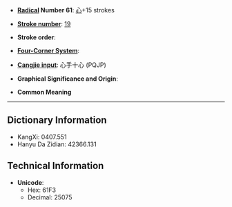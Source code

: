 * '''[[Wiktionary:Chinese radical index| Radical]] Number 61''': [[Wiktionary:Chinese radical index 心|心]]+15 strokes

* '''[[Wiktionary:Chinese total strokes index|Stroke number]]''': [[Wiktionary:Chinese total strokes index 19|19]]

* '''Stroke order''': 

* '''[[Wiktionary:Chinese four corner index|Four-Corner System]]''': 

* '''[[Wiktionary:Chinese Cangjie index|Cangjie input]]''': 心手十心 (PQJP)

* '''Graphical Significance and Origin''': 

* '''Common Meaning'''

----

== Dictionary Information ==

* KangXi: 0407.551
* Hanyu Da Zidian: 42366.131

== Technical Information ==

* '''Unicode''':
** Hex: 61F3
** Decimal: 25075